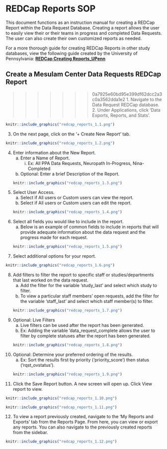 # REDCap Reports SOP 

This document functions as an instruction manual for creating a REDCap Report within the Data Request Database. Creating a report allows the user to easily view their or their teams in progress and completed Data Requests. The user can also create their own customized reports as needed. 

For a more thorough guide for creating REDCap Reports in other study databases, view the following guide created by the University of Pennsylvania: <b>[REDCap Creating Reports_UPenn](https://nuwildcat.sharepoint.com/:b:/s/FSM-MesulamCenterDataMgmt/ESkD9lTkWAVOtZ5YtrgY-mEB0uT1oCJda0jJPQc-UTVPCA?e=Tn96sV)</b>

## Create a Mesulam Center Data Requests REDCap Report
>>>>>>> 0a7925e60bd95e399df62dcc2a3c0a3562dda1e2
1. Navigate to the Data Request REDCap database. 
2. Under Applications, click ‘Data Exports, Reports, and Stats’.
```r
knitr::include_graphics("redcap_reports_1.1.png")
```
3. On the next page, click on the ‘+ Create New Report’ tab.
```r
knitr::include_graphics("redcap_reports_1.2.png")
```
4. Enter information about the New Report.
    a. Enter a Name of Report. 
        i. Ex: All PPA Data Requests, Neuropath In-Progress, Nina-Completed
    b. Optional: Enter a brief Description of the Report.
```r
knitr::include_graphics("redcap_reports_1.3.png")
```
5. Select User Access.
    a. Select if All users or Custom users can view the report.
    b. Select if All users or Custom users can edit the report.
```r
knitr::include_graphics("redcap_reports_1.4.png")
```
6. Select all fields you would like to include in the report. 
    a. Below is an example of common fields to include in reports that will provide adequate information about the data request and the progress made for each request. 
```r
knitr::include_graphics("redcap_reports_1.5.png")
```
7. Select additional options for your report.
```r
knitr::include_graphics("redcap_reports_1.6.png")
```
8. Add filters to filter the report to specific staff or studies/departments that last worked on the data request. 
    a. Add the filter for the variable ‘study_last’ and select which study to filter.
    b. To view a particular staff members’ open requests, add the filter for the variable ‘staff_last’ and select which staff member(s) to filter. 
```r
knitr::include_graphics("redcap_reports_1.7.png")
```
9. Optional: Live Filters
    a. Live filters can be used after the report has been generated. 
    b. Ex: Adding the variable ‘data_request_complete allows the user to filter by complete statuses after the report has been generated. 
```r
knitr::include_graphics("redcap_reports_1.8.png")
```
10. Optional: Determine your preferred ordering of the results. 
    a. Ex: Sort the results first by priority (‘priority_score’) then status (‘rqst_ovstatus’).
```r
knitr::include_graphics("redcap_reports_1.9.png")
```
11. Click the Save Report button. A new screen will open up. Click View report to view. 
```r
knitr::include_graphics("redcap_reports_1.10.png")
```
```r
knitr::include_graphics("redcap_reports_1.11.png")
```
12. To view a report previously created, navigate to the ‘My Reports and Exports’ tab from the Reports Page. From here, you can view or export any reports. You can also navigate to the previously created reports from the sidebar. 
```r
knitr::include_graphics("redcap_reports_1.12.png")
```





















